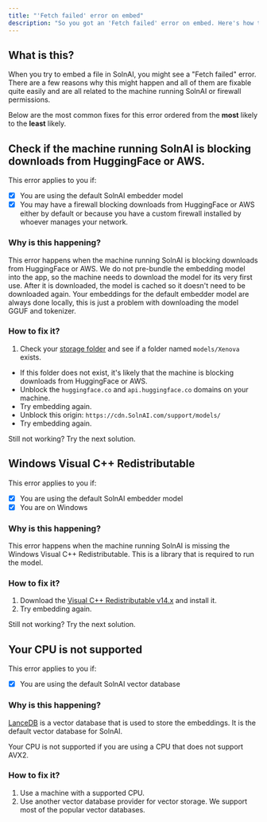 ```yaml
---
title: "'Fetch failed' error on embed"
description: "So you got an 'Fetch failed' error on embed. Here's how to fix it."
---
```



## What is this?

When you try to embed a file in SolnAI, you might see a "Fetch failed" error. There are a few reasons why this might happen and all of them are fixable quite easily and are all related to the machine running SolnAI or firewall permissions.

Below are the most common fixes for this error ordered from the **most** likely to the **least** likely.

## Check if the machine running SolnAI is blocking downloads from HuggingFace or AWS.

This error applies to you if:

- [x] You are using the default SolnAI embedder model
- [x] You may have a firewall blocking downloads from HuggingFace or AWS either by default or because you have a custom firewall installed by whoever manages your network.

### Why is this happening?

This error happens when the machine running SolnAI is blocking downloads from HuggingFace or AWS. We do not pre-bundle the embedding model into the app, so the machine needs to download the model for its very first use. After it is downloaded, the model is cached so it doesn't need to be downloaded again.
Your embeddings for the default embedder model are always done locally, this is just a problem with downloading the model GGUF and tokenizer.

### How to fix it?

1. Check your [storage folder](./installation-desktop/storage.mdx#where-is-my-data-located) and see if a folder named `models/Xenova` exists.

- If this folder does not exist, it's likely that the machine is blocking downloads from HuggingFace or AWS.
- Unblock the `huggingface.co` and `api.huggingface.co` domains on your machine.
- Try embedding again.
- Unblock this origin: `https://cdn.SolnAI.com/support/models/`
- Try embedding again.

Still not working? Try the next solution.

## Windows Visual C++ Redistributable

This error applies to you if:

- [x] You are using the default SolnAI embedder model
- [x] You are on Windows

### Why is this happening?

This error happens when the machine running SolnAI is missing the Windows Visual C++ Redistributable. This is a library that is required to run the model.

### How to fix it?

1. Download the [Visual C++ Redistributable v14.x](https://learn.microsoft.com/en-us/cpp/windows/latest-supported-vc-redist?view=msvc-170#latest-microsoft-visual-c-redistributable-version) and install it.
2. Try embedding again.

Still not working? Try the next solution.

## Your CPU is not supported

This error applies to you if:

- [x] You are using the default SolnAI vector database

### Why is this happening?

[LanceDB](https://lancedb.github.io/lancedb/) is a vector database that is used to store the embeddings. It is the default vector database for SolnAI.

Your CPU is not supported if you are using a CPU that does not support AVX2.

### How to fix it?

1. Use a machine with a supported CPU.
2. Use another vector database provider for vector storage. We support most of the popular vector databases.
